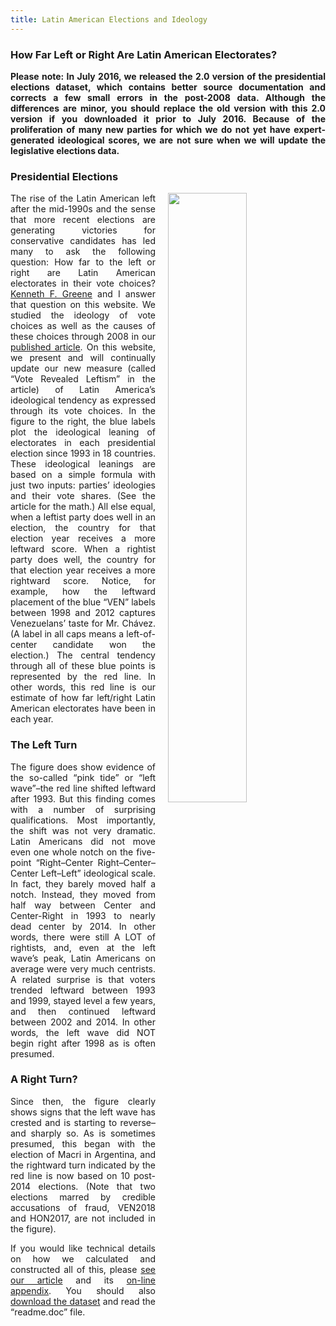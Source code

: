 ```yaml
---
title: Latin American Elections and Ideology
---
```


### How Far Left or Right Are Latin American Electorates?

<p style="text-align: justify;">**Please note: In July 2016, we released the 2.0 version of the presidential elections dataset, which contains better source documentation and corrects a few small errors in the post-2008 data. Although the differences are minor, you should replace the old version with this 2.0 version if you downloaded it prior to July 2016. Because of the proliferation of many new parties for which we do not yet have expert-generated ideological scores, we are not sure when we will update the legislative elections data.**</p>

### Presidential Elections
![](./img.jpg){style="float:right; margin-left: 20px; width: 50%;"}
<p style="text-align: justify;">The rise of the Latin American left after the mid-1990s and the sense that more recent elections are generating victories for conservative candidates has led many to ask the following question: How far to the left or right are Latin American electorates in their vote choices? [Kenneth F. Greene](https://liberalarts.utexas.edu/government/faculty/greenekf) and I answer that question on this website. We studied the ideology of vote choices as well as the causes of these choices through 2008 in our [published article](https://www.colorado.edu/faculty/baker/node/44/attachment). On this website, we present and will continually update our new measure (called "Vote Revealed Leftism" in the article) of Latin America's ideological tendency as expressed through its vote choices. In the figure to the right, the blue labels plot the ideological leaning of electorates in each presidential election since 1993 in 18 countries. These ideological leanings are based on a simple formula with just two inputs: parties' ideologies and their vote shares. (See the article for the math.) All else equal, when a leftist party does well in an election, the country for that election year receives a more leftward score. When a rightist party does well, the country for that election year receives a more rightward score. Notice, for example, how the leftward placement of the blue "VEN" labels between 1998 and 2012 captures Venezuelans' taste for Mr. Chávez. (A label in all caps means a left-of-center candidate won the election.) The central tendency through all of these blue points is represented by the red line. In other words, this red line is our estimate of how far left/right Latin American electorates have been in each year.</p>


### The Left Turn

<p style="text-align: justify;">The figure does show evidence of the so-called "pink tide" or "left wave"--the red line shifted leftward after 1993. But this finding comes with a number of surprising qualifications. Most importantly, the shift was not very dramatic. Latin Americans did not move even one whole notch on the five-point "Right--Center Right--Center--Center Left--Left" ideological scale. In fact, they barely moved half a notch. Instead, they moved from half way between Center and Center-Right in 1993 to nearly dead center by 2014. In other words, there were still A LOT of rightists, and, even at the left wave's peak, Latin Americans on average were very much centrists. A related surprise is that voters trended leftward between 1993 and 1999, stayed level a few years, and then continued leftward between 2002 and 2014. In other words, the left wave did NOT begin right after 1998 as is often presumed.</p>

### A Right Turn?

<p style="text-align: justify;">Since then, the figure clearly shows signs that the left wave has crested and is starting to reverse--and sharply so. As is sometimes presumed, this began with the election of Macri in Argentina, and the rightward turn indicated by the red line is now based on 10 post-2014 elections. (Note that two elections marred by credible accusations of fraud, VEN2018 and HON2017, are not included in the figure).</p>

<p style="text-align: justify;">If you would like technical details on how we calculated and constructed all of this, please [see our article](https://www.colorado.edu/faculty/baker/node/44/attachment) and its [on-line appendix](https://www.colorado.edu/faculty/baker/node/46/attachment). You should also [download the dataset](https://www.dropbox.com/sh/lu5pteaoqynx15j/AACOuOvmcvDuigqaHp5W1ThLa?dl=0) and read the "readme.doc" file.</p>

